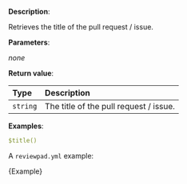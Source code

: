 
**Description**:

Retrieves the title of the pull request / issue.

**Parameters**:

_none_

**Return value**:

| Type     | Description                            |
| :------- | :------------------------------------- |
| `string` | The title of the pull request / issue. |

**Examples**:

```yml
$title()
```

A `reviewpad.yml` example:

<CodeBlock language="yml">{Example}</CodeBlock>
